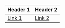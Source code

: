 | Header 1                      | Header 2                      |
| ----------------------------- | ----------------------------- |
| [Link 1](https://example.com) | [Link 2](https://example.com) |
